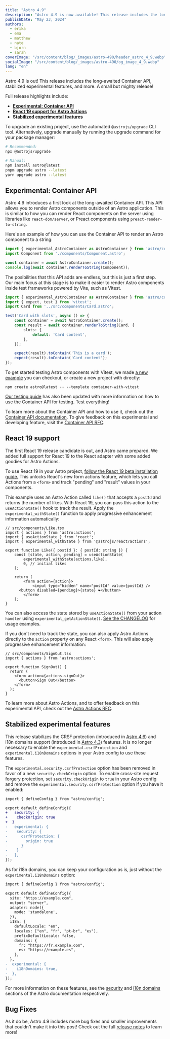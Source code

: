 ```yaml
---
title: "Astro 4.9"
description: "Astro 4.9 is now available! This release includes the long-awaited Container API, stabilized experimental features, and more."
publishDate: "May 23, 2024"
authors:
  - erika
  - ema
  - matthew
  - nate
  - bjorn
  - sarah
coverImage: "/src/content/blog/_images/astro-490/header_astro_4_9.webp"
socialImage: "/src/content/blog/_images/astro-490/og_image_4_9.webp"
lang: "en"
---
```



<BlogSummary>
  Astro 4.9 is out! This release includes the long-awaited Container API, stabilized experimental features, and more. A small but mighty release!
</BlogSummary>

Full release highlights include:

- [**Experimental: Container API**](#experimental-container-api)
- [**React 19 support for Astro Actions**](#react-19-support)
- [**Stabilized experimental features**](#stabilized-experimental-features)

To upgrade an existing project, use the automated `@astrojs/upgrade` CLI tool. Alternatively, upgrade manually by running the upgrade command for your package manager:

```sh
# Recommended:
npx @astrojs/upgrade

# Manual:
npm install astro@latest
pnpm upgrade astro --latest
yarn upgrade astro --latest
```

## Experimental: Container API

Astro 4.9 introduces a first look at the long-awaited Container API. This API allows you to render Astro components outside of an Astro application. This is similar to how you can render React components on the server using libraries like `react-dom/server`, or Preact components using `preact-render-to-string`.

Here's an example of how you can use the Container API to render an Astro component to a string:

```ts
import { experimental_AstroContainer as AstroContainer } from 'astro/container';
import Component from './components/Component.astro';

const container = await AstroContainer.create();
console.log(await container.renderToString(Component));
```

The posibilities that this API adds are endless, but this is just a first step. Our main focus at this stage is to make it easier to render Astro components inside test frameworks powered by Vite, such as Vitest.

```ts
import { experimental_AstroContainer as AstroContainer } from 'astro/container';
import { expect, test } from 'vitest';
import Card from '../src/components/Card.astro';

test('Card with slots', async () => {
	const container = await AstroContainer.create();
	const result = await container.renderToString(Card, {
		slots: {
			default: 'Card content',
		},
	});

	expect(result).toContain('This is a card');
	expect(result).toContain('Card content');
});
```

To get started testing Astro components with Vitest, we made [a new example](https://github.com/withastro/astro/tree/main/examples/container-with-vitest) you can checkout, or create a new project with directly:

```shell
npm create astro@latest -- --template container-with-vitest
```

[Our testing guide](https://docs.astro.build/en/guides/testing/#vitest-and-container-api) has also been updated with more information on how to use the Container API for testing. Test everything!

To learn more about the Container API and how to use it, check out the [Container API documentation](https://docs.astro.build/en/reference/container-reference/). To give feedback on this experimental and developing feature, visit the [Container API RFC](https://github.com/withastro/roadmap/pull/916).

## React 19 support

The first React 19 release candidate is out, and Astro came prepared. We added full support for React 19 to the React adapter with some added goodies for Astro Actions.

To use React 19 in your Astro project, [follow the React 19 beta installation guide.](https://react.dev/blog/2024/04/25/react-19-upgrade-guide#installing) This unlocks React's new form actions feature, which lets you call Actions from a `<form>` and track "pending" and "result" values in your components.

This example uses an Astro Action called `like()` that accepts a `postId` and returns the number of likes. With React 19, you can pass this action to the `useActionState()` hook to track the result. Apply the `experimental_withState()` function to apply progressive enhancement information automatically:

```tsx
// src/components/Like.tsx
import { actions } from 'astro:actions';
import { useActionState } from 'react';
import { experimental_withState } from '@astrojs/react/actions';

export function Like({ postId }: { postId: string }) {
	const [state, action, pending] = useActionState(
		experimental_withState(actions.like),
		0, // initial likes
	);

	return (
		<form action={action}>
			<input type="hidden" name="postId" value={postId} />
      <button disabled={pending}>{state} ❤️</button>
		</form>
	);
}
```

You can also access the state stored by `useActionState()` from your action `handler` using `experimental_getActionState()`. [See the CHANGELOG](https://github.com/withastro/astro/blob/refs/heads/main/packages/astro/CHANGELOG.md#490) for usage examples.

If you don't need to track the state, you can also apply Astro Actions directly to the `action` property on any React `<form>`. This will also apply progressive enhancement information:

```tsx
// src/components/SignOut.tsx
import { actions } from 'astro:actions';

export function SignOut() {
  return (
    <form action={actions.signOut}>
      <button>Sign Out</button>
    </form>
  );
}
```

To learn more about Astro Actions, and to offer feedback on this experimental API, check out the [Astro Actions RFC](https://github.com/withastro/roadmap/blob/actions/proposals/0046-actions.md).

## Stabilized experimental features

This release stabilizes the CRSF protection (introduced in [Astro 4.6](/blog/astro-460/#experimental-support-for-csrf-protection)) and i18n domains support (introduced in [Astro 4.3](/blog/astro-430/#experimental-add-domain-support-for-i18n)) features. It is no longer necessary to enable the `experimental.csrfProtection` and `experimental.i18nDomains` options in your Astro config to use these features.

The `experimental.security.csrfProtection` option has been removed in favor of a new `security.checkOrigin` option. To enable cross-site request forgery protection, set `security.checkOrigin` to `true` in your Astro config and remove the `experimental.security.csrfProtection` option if you have it enabled:

```diff
import { defineConfig } from "astro/config";

export default defineConfig({
+	security: {
+    checkOrigin: true
+  }
-	experimental: {
-    security: {
-      csrfProtection: {
-        origin: true
-      }
-    }
-	},
});
```

As for i18n domains, you can keep your configuration as is, just without the `experimental.i18nDomains` option:

```diff
import { defineConfig } from "astro/config";

export default defineConfig({
  site: "https://example.com",
  output: "server",
  adapter: node({
    mode: 'standalone',
  }),
  i18n: {
    defaultLocale: "en",
    locales: ["en", "fr", "pt-br", "es"],
    prefixDefaultLocale: false,
    domains: {
      fr: "https://fr.example.com",
      es: "https://example.es",
    },
  },
-  experimental: {
-    i18nDomains: true,
-  },
});
```

For more information on these features, see the [security](https://docs.astro.build/en/reference/configuration-reference/#security) and [i18n domains](https://docs.astro.build/en/guides/internationalization/#domains) sections of the Astro documentation respectively.

## Bug Fixes

As it do be, Astro 4.9 includes more bug fixes and smaller improvements that couldn't make it into this post! Check out the full [release notes](https://github.com/withastro/astro/blob/refs/heads/main/packages/astro/CHANGELOG.md#490) to learn more!
